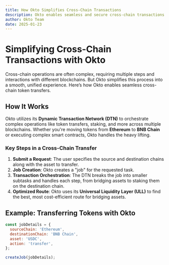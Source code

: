 ```yaml
---
title: How Okto Simplifies Cross-Chain Transactions
description: Okto enables seamless and secure cross-chain transactions without the complexity. Learn how Okto makes it easy to transfer tokens between Ethereum, BNB Chain, and more.
author: Okto Team
date: 2025-01-23
---
```


# Simplifying Cross-Chain Transactions with Okto

Cross-chain operations are often complex, requiring multiple steps and interactions with different blockchains. But Okto simplifies this process into a smooth, unified experience. Here’s how Okto enables seamless cross-chain token transfers.

## How It Works

Okto utilizes its **Dynamic Transaction Network (DTN)** to orchestrate complex operations like token transfers, staking, and more across multiple blockchains. Whether you're moving tokens from **Ethereum** to **BNB Chain** or executing complex smart contracts, Okto handles the heavy lifting.

### Key Steps in a Cross-Chain Transfer

1. **Submit a Request**: The user specifies the source and destination chains along with the asset to transfer.
2. **Job Creation**: Okto creates a "job" for the requested task.
3. **Transaction Orchestration**: The DTN breaks the job into smaller subtasks and handles each step, from bridging assets to staking them on the destination chain.
4. **Optimized Route**: Okto uses its **Universal Liquidity Layer (ULL)** to find the best, most cost-efficient route for bridging assets.

## Example: Transferring Tokens with Okto

```js
const jobDetails = {
  sourceChain: 'Ethereum',
  destinationChain: 'BNB Chain',
  asset: 'USDC',
  action: 'transfer',
};

createJob(jobDetails);
